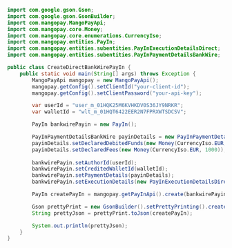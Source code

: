   
```java Java  
import com.google.gson.Gson;
import com.google.gson.GsonBuilder;
import com.mangopay.MangoPayApi;
import com.mangopay.core.Money;
import com.mangopay.core.enumerations.CurrencyIso;
import com.mangopay.entities.PayIn;
import com.mangopay.entities.subentities.PayInExecutionDetailsDirect;
import com.mangopay.entities.subentities.PayInPaymentDetailsBankWire;

public class CreateDirectBankWirePayIn {
    public static void main(String[] args) throws Exception {
        MangoPayApi mangopay = new MangoPayApi();
        mangopay.getConfig().setClientId("your-client-id");
        mangopay.getConfig().setClientPassword("your-api-key");

        var userId = "user_m_01HQK25M6KVHKDV0S36JY9NRKR";
        var walletId = "wlt_m_01HQT6422EER2N7FPRXWTSDCSV";

        PayIn bankwirePayin = new PayIn();

        PayInPaymentDetailsBankWire payinDetails = new PayInPaymentDetailsBankWire();
        payinDetails.setDeclaredDebitedFunds(new Money(CurrencyIso.EUR, 1000));
        payinDetails.setDeclaredFees(new Money(CurrencyIso.EUR, 1000));
        
        bankwirePayin.setAuthorId(userId);
        bankwirePayin.setCreditedWalletId(walletId);
        bankwirePayin.setPaymentDetails(payinDetails);
        bankwirePayin.setExecutionDetails(new PayInExecutionDetailsDirect());

        PayIn createPayIn = mangopay.getPayInApi().create(bankwirePayin);

        Gson prettyPrint = new GsonBuilder().setPrettyPrinting().create();
        String prettyJson = prettyPrint.toJson(createPayIn);

        System.out.println(prettyJson);
    }
}
```